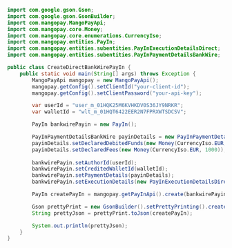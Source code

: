   
```java Java  
import com.google.gson.Gson;
import com.google.gson.GsonBuilder;
import com.mangopay.MangoPayApi;
import com.mangopay.core.Money;
import com.mangopay.core.enumerations.CurrencyIso;
import com.mangopay.entities.PayIn;
import com.mangopay.entities.subentities.PayInExecutionDetailsDirect;
import com.mangopay.entities.subentities.PayInPaymentDetailsBankWire;

public class CreateDirectBankWirePayIn {
    public static void main(String[] args) throws Exception {
        MangoPayApi mangopay = new MangoPayApi();
        mangopay.getConfig().setClientId("your-client-id");
        mangopay.getConfig().setClientPassword("your-api-key");

        var userId = "user_m_01HQK25M6KVHKDV0S36JY9NRKR";
        var walletId = "wlt_m_01HQT6422EER2N7FPRXWTSDCSV";

        PayIn bankwirePayin = new PayIn();

        PayInPaymentDetailsBankWire payinDetails = new PayInPaymentDetailsBankWire();
        payinDetails.setDeclaredDebitedFunds(new Money(CurrencyIso.EUR, 1000));
        payinDetails.setDeclaredFees(new Money(CurrencyIso.EUR, 1000));
        
        bankwirePayin.setAuthorId(userId);
        bankwirePayin.setCreditedWalletId(walletId);
        bankwirePayin.setPaymentDetails(payinDetails);
        bankwirePayin.setExecutionDetails(new PayInExecutionDetailsDirect());

        PayIn createPayIn = mangopay.getPayInApi().create(bankwirePayin);

        Gson prettyPrint = new GsonBuilder().setPrettyPrinting().create();
        String prettyJson = prettyPrint.toJson(createPayIn);

        System.out.println(prettyJson);
    }
}
```